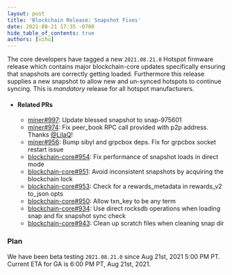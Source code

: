 ```yaml
---
layout: post
title: 'Blockchain Release: Snapshot Fixes'
date: 2021-08-21 17:35 -0700
hide_table_of_contents: true
authors: [vihu]
---
```


The core developers have tagged a new `2021.08.21.0` Hotspot firmware release which contains major
blockchain-core updates specifically ensuring that snapshots are correctly getting loaded.
Furthermore this release supplies a new snapshot to allow new and un-synced hotspots to continue
syncing. This is _mandatory_ release for all hotspot manufacturers.

<!--truncate-->

- #### Related PRs

  - [miner#997](https://github.com/helium/miner/pull/997): Update blessed snapshot to snap-975601
  - [miner#974](https://github.com/helium/miner/pull/974): Fix peer_book RPC call provided with p2p
    address. Thanks [@LilaQ](https://github.com/LilaQ)!
  - [miner#956](https://github.com/helium/miner/pull/956): Bump sibyl and grpcbox deps. Fix for
    grpcbox socket restart issue
  - [blockchain-core#954](https://github.com/helium/blockchain-core/pull/954): Fix performance of
    snapshot loads in direct mode
  - [blockchain-core#951](https://github.com/helium/blockchain-core/pull/951): Avoid inconsistent
    snapshots by acquiring the blockchain lock
  - [blockchain-core#953](https://github.com/helium/blockchain-core/pull/953): Check for a
    rewards_metadata in rewards_v2 to_json opts
  - [blockchain-core#950](https://github.com/helium/blockchain-core/pull/950): Allow txn_key to be
    any term
  - [blockchain-core#934](https://github.com/helium/blockchain-core/pull/934): Use direct rocksdb
    operations when loading snap and fix snapshot sync check
  - [blockchain-core#943](https://github.com/helium/blockchain-core/pull/943): Clean up scratch
    files when cleaning snap dir

### Plan

We have been beta testing `2021.08.21.0` since Aug 21st, 2021 5:00 PM PT. Current ETA for GA is 6:00
PM PT, Aug 21st, 2021.
